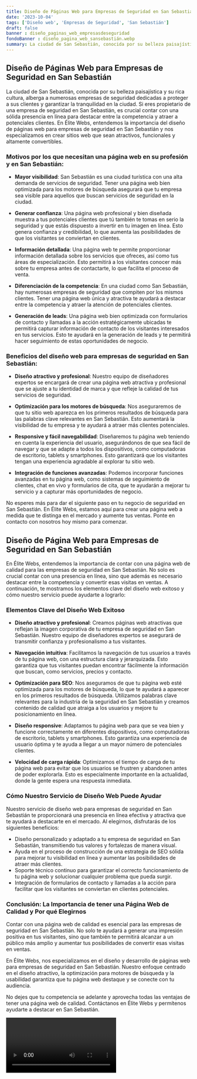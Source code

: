 ```yaml
---
title: Diseño de Páginas Web para Empresas de Seguridad en San Sebastián
date: '2023-10-04'
tags: ['Diseño web', 'Empresas de Seguridad', 'San Sebastián']
draft: false
banner : diseño_paginas_web_empresasdeseguridad
fondoBanner : diseño_pagina_web_sansebastián.webp
summary: La ciudad de San Sebastián, conocida por su belleza paisajística y su rica cultura, alberga a numerosas empresas de seguridad dedicadas a proteger a sus clientes y garantizar la tranquilidad en la ciudad. Si eres propietario de una empresa de seguridad en San Sebastián, es crucial contar con una sólida presencia en línea para destacar entre la competencia y atraer a potenciales clientes. En Élite Webs, entendemos la importancia del diseño de páginas web para empresas de seguridad en San Sebastián y nos especializamos en crear sitios web que sean atractivos, funcionales y altamente convertibles.
---
```


## **Diseño de Páginas Web para Empresas de Seguridad en San Sebastián**

La ciudad de San Sebastián, conocida por su belleza paisajística y su rica cultura, alberga a numerosas empresas de seguridad dedicadas a proteger a sus clientes y garantizar la tranquilidad en la ciudad. Si eres propietario de una empresa de seguridad en San Sebastián, es crucial contar con una sólida presencia en línea para destacar entre la competencia y atraer a potenciales clientes. En Élite Webs, entendemos la importancia del diseño de páginas web para empresas de seguridad en San Sebastián y nos especializamos en crear sitios web que sean atractivos, funcionales y altamente convertibles.

### **Motivos por los que necesitan una página web en su profesión y en San Sebastián:**

- **Mayor visibilidad**: San Sebastián es una ciudad turística con una alta demanda de servicios de seguridad. Tener una página web bien optimizada para los motores de búsqueda asegurará que tu empresa sea visible para aquellos que buscan servicios de seguridad en la ciudad.

- **Generar confianza**: Una página web profesional y bien diseñada muestra a tus potenciales clientes que tú también te tomas en serio la seguridad y que estás dispuesto a invertir en tu imagen en línea. Esto genera confianza y credibilidad, lo que aumenta las posibilidades de que los visitantes se conviertan en clientes.

- **Información detallada**: Una página web te permite proporcionar información detallada sobre los servicios que ofreces, así como tus áreas de especialización. Esto permitirá a los visitantes conocer más sobre tu empresa antes de contactarte, lo que facilita el proceso de venta.

- **Diferenciación de la competencia**: En una ciudad como San Sebastián, hay numerosas empresas de seguridad que compiten por los mismos clientes. Tener una página web única y atractiva te ayudará a destacar entre la competencia y atraer la atención de potenciales clientes.

- **Generación de leads**: Una página web bien optimizada con formularios de contacto y llamadas a la acción estratégicamente ubicadas te permitirá capturar información de contacto de los visitantes interesados en tus servicios. Esto te ayudará en la generación de leads y te permitirá hacer seguimiento de estas oportunidades de negocio.

### **Beneficios del diseño web para empresas de seguridad en San Sebastián:**

- **Diseño atractivo y profesional**: Nuestro equipo de diseñadores expertos se encargará de crear una página web atractiva y profesional que se ajuste a tu identidad de marca y que refleje la calidad de tus servicios de seguridad.

- **Optimización para los motores de búsqueda**: Nos aseguraremos de que tu sitio web aparezca en los primeros resultados de búsqueda para las palabras clave relevantes en San Sebastián. Esto aumentará la visibilidad de tu empresa y te ayudará a atraer más clientes potenciales.

- **Responsive y fácil navegabilidad**: Diseñaremos tu página web teniendo en cuenta la experiencia del usuario, asegurándonos de que sea fácil de navegar y que se adapte a todos los dispositivos, como computadoras de escritorio, tablets y smartphones. Esto garantizará que los visitantes tengan una experiencia agradable al explorar tu sitio web.

- **Integración de funciones avanzadas**: Podemos incorporar funciones avanzadas en tu página web, como sistemas de seguimiento de clientes, chat en vivo y formularios de cita, que te ayudarán a mejorar tu servicio y a capturar más oportunidades de negocio.

No esperes más para dar el siguiente paso en tu negocio de seguridad en San Sebastián. En Élite Webs, estamos aquí para crear una página web a medida que te distinga en el mercado y aumente tus ventas. Ponte en contacto con nosotros hoy mismo para comenzar.

<GifSeo />

<Cta />

## Diseño de Página Web para Empresas de Seguridad en San Sebastián

En Élite Webs, entendemos la importancia de contar con una página web de calidad para las empresas de seguridad en San Sebastián. No solo es crucial contar con una presencia en línea, sino que además es necesario destacar entre la competencia y convertir esas visitas en ventas. A continuación, te mostramos los elementos clave del diseño web exitoso y cómo nuestro servicio puede ayudarte a lograrlo:

### Elementos Clave del Diseño Web Exitoso

- **Diseño atractivo y profesional**: Creamos páginas web atractivas que reflejan la imagen corporativa de tu empresa de seguridad en San Sebastián. Nuestro equipo de diseñadores expertos se asegurará de transmitir confianza y profesionalismo a tus visitantes.

- **Navegación intuitiva**: Facilitamos la navegación de tus usuarios a través de tu página web, con una estructura clara y jerarquizada. Esto garantiza que tus visitantes puedan encontrar fácilmente la información que buscan, como servicios, precios y contacto.

- **Optimización para SEO**: Nos aseguramos de que tu página web esté optimizada para los motores de búsqueda, lo que te ayudará a aparecer en los primeros resultados de búsqueda. Utilizamos palabras clave relevantes para la industria de la seguridad en San Sebastián y creamos contenido de calidad que atraiga a los usuarios y mejore tu posicionamiento en línea.

- **Diseño responsive**: Adaptamos tu página web para que se vea bien y funcione correctamente en diferentes dispositivos, como computadoras de escritorio, tablets y smartphones. Esto garantiza una experiencia de usuario óptima y te ayuda a llegar a un mayor número de potenciales clientes.

- **Velocidad de carga rápida**: Optimizamos el tiempo de carga de tu página web para evitar que los usuarios se frustren y abandonen antes de poder explorarla. Esto es especialmente importante en la actualidad, donde la gente espera una respuesta inmediata.

### Cómo Nuestro Servicio de Diseño Web Puede Ayudar

Nuestro servicio de diseño web para empresas de seguridad en San Sebastián te proporcionará una presencia en línea efectiva y atractiva que te ayudará a destacarte en el mercado. Al elegirnos, disfrutarás de los siguientes beneficios:

- Diseño personalizado y adaptado a tu empresa de seguridad en San Sebastián, transmitiendo tus valores y fortalezas de manera visual.
- Ayuda en el proceso de construcción de una estrategia de SEO sólida para mejorar tu visibilidad en línea y aumentar las posibilidades de atraer más clientes.
- Soporte técnico continuo para garantizar el correcto funcionamiento de tu página web y solucionar cualquier problema que pueda surgir.
- Integración de formularios de contacto y llamadas a la acción para facilitar que los visitantes se conviertan en clientes potenciales.

### Conclusión: La Importancia de tener una Página Web de Calidad y Por qué Elegirnos

Contar con una página web de calidad es esencial para las empresas de seguridad en San Sebastián. No solo te ayudará a generar una impresión positiva en tus visitantes, sino que también te permitirá alcanzar a un público más amplio y aumentar tus posibilidades de convertir esas visitas en ventas.

En Élite Webs, nos especializamos en el diseño y desarrollo de páginas web para empresas de seguridad en San Sebastián. Nuestro enfoque centrado en el diseño atractivo, la optimización para motores de búsqueda y la usabilidad garantiza que tu página web destaque y se conecte con tu audiencia.

No dejes que tu competencia se adelante y aprovecha todas las ventajas de tener una página web de calidad. Contáctanos en Élite Webs y permítenos ayudarte a destacar en San Sebastián.

<Video />

<CtaBot job='Empresas de Seguridad' city='San Sebastián'/>

<Gmaps query='San Sebastián+españa+maps' />